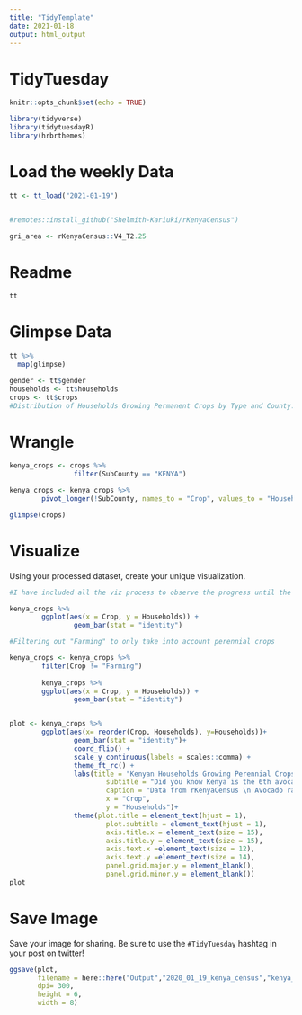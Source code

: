 ```yaml
---
title: "TidyTemplate"
date: 2021-01-18
output: html_output
---
```


# TidyTuesday

```r

knitr::opts_chunk$set(echo = TRUE)

library(tidyverse)
library(tidytuesdayR)
library(hrbrthemes)

```

# Load the weekly Data

```r

tt <- tt_load("2021-01-19")


#remotes::install_github("Shelmith-Kariuki/rKenyaCensus")

gri_area <- rKenyaCensus::V4_T2.25

```


# Readme

```r

tt

```


# Glimpse Data

```r

tt %>% 
  map(glimpse)

gender <- tt$gender
households <- tt$households
crops <- tt$crops
#Distribution of Households Growing Permanent Crops by Type and County.

```

# Wrangle

```r

kenya_crops <- crops %>%
                filter(SubCounty == "KENYA")

kenya_crops <- kenya_crops %>% 
        pivot_longer(!SubCounty, names_to = "Crop", values_to = "Households")

glimpse(crops)

```


# Visualize

Using your processed dataset, create your unique visualization.

```r

#I have included all the viz process to observe the progress until the final viz

kenya_crops %>% 
        ggplot(aes(x = Crop, y = Households)) +
                geom_bar(stat = "identity")

#Filtering out "Farming" to only take into account perennial crops

kenya_crops <- kenya_crops %>%
        filter(Crop != "Farming") 
                
        kenya_crops %>%
        ggplot(aes(x = Crop, y = Households)) +
                geom_bar(stat = "identity")


plot <- kenya_crops %>%
        ggplot(aes(x= reorder(Crop, Households), y=Households))+
                geom_bar(stat = "identity")+
                coord_flip() +
                scale_y_continuous(labels = scales::comma) +
                theme_ft_rc() +
                labs(title = "Kenyan Households Growing Perennial Crops by Type",
                        subtitle = "Did you know Kenya is the 6th avocado producer in the world?",
                        caption = "Data from rKenyaCensus \n Avocado ranking from FAOSTAT, 2019 \n Viz by Francisco GF",
                        x = "Crop",
                        y = "Households")+
                theme(plot.title = element_text(hjust = 1),
                        plot.subtitle = element_text(hjust = 1),
                        axis.title.x = element_text(size = 15),
                        axis.title.y = element_text(size = 15),
                        axis.text.x =element_text(size = 12),
                        axis.text.y =element_text(size = 14),
                        panel.grid.major.y = element_blank(),
                        panel.grid.minor.y = element_blank()) 
plot

```

# Save Image

Save your image for sharing. Be sure to use the `#TidyTuesday` hashtag in your post on twitter! 

```r

ggsave(plot,
       filename = here::here("Output","2020_01_19_kenya_census","kenya_census.png"),
       dpi= 300,
       height = 6,
       width = 8)

```
